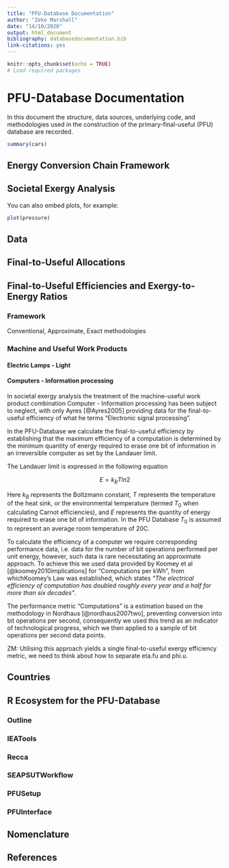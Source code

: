 ```yaml
---
title: "PFU-Database Documentation"
author: "Zeke Marshall"
date: "14/10/2020"
output: html_document
bibliography: databasedocumentation.bib
link-citations: yes
---
```


```r
knitr::opts_chunk$set(echo = TRUE)
# Load required packages

```

# PFU-Database Documentation

In this document the structure, data sources, underlying code, and methodologies used in the construction of the primary-final-useful (PFU) database are recorded.

```r
summary(cars)
```

## Energy Conversion Chain Framework

## Societal Exergy Analysis

You can also embed plots, for example:

```r
plot(pressure)
```

## Data

## Final-to-Useful Allocations

## Final-to-Useful Efficiencies and Exergy-to-Energy Ratios

### Framework

Conventional, Approximate, Exact methodologies

### Machine and Useful Work Products

#### Electric Lamps - Light

#### Computers - Information processing

In societal exergy analysis the treatment of the machine-useful work product combination Computer - Information processing has been subject to neglect, with only Ayres [@Ayres2005] providing data for the final-to-useful efficiency of what he terms "Electronic signal processing".

In the PFU-Database we calculate the final-to-useful efficiency by establishing that the maximum efficiency of a computation is determined by the minimum quantity of energy required to erase one bit of information in an irreversible computer as set by the Landauer limit.

The Landauer limit is expressed in the following equation

$$
E = k_{B}Tln2
$$

Here $k_{B}$ represents the Boltzmann constant, $T$ represents the temperature of the heat sink, or the environmental temperature (termed $T_{0}$ when calculating Carnot efficiencies), and $E$ represents the quantity of energy required to erase one bit of information. In the PFU Database $T_{0}$ is assumed to represent an average room temperature of 20C.

To calculate the efficiency of a computer we require corresponding performance data, i.e. data for the number of bit operations performed per unit energy, however, such data is rare necessitating an approximate approach. To achieve this we used data provided by Koomey et al [@koomey2010implications] for "Computations per kWh", from whichKoomey's Law was established, which states *"The electrical efficiency of computation has doubled roughly every year and a half for more than six decades"*.

The performance metric "Computations" is a estimation based on the methodology in Nordhaus [@nordhaus2007two], preventing conversion into bit operations per second, consequently we used this trend as an indicator of technological progress, which we then applied to a sample of bit operations per second data points.

ZM: Utilising this approach yields a single final-to-useful exergy efficiency metric, we need to think about how to separate eta.fu and phi.u.

## Countries

## R Ecosystem for the PFU-Database

### Outline

### IEATools

### Recca

### SEAPSUTWorkflow

### PFUSetup

### PFUInterface

## Nomenclature

## References
